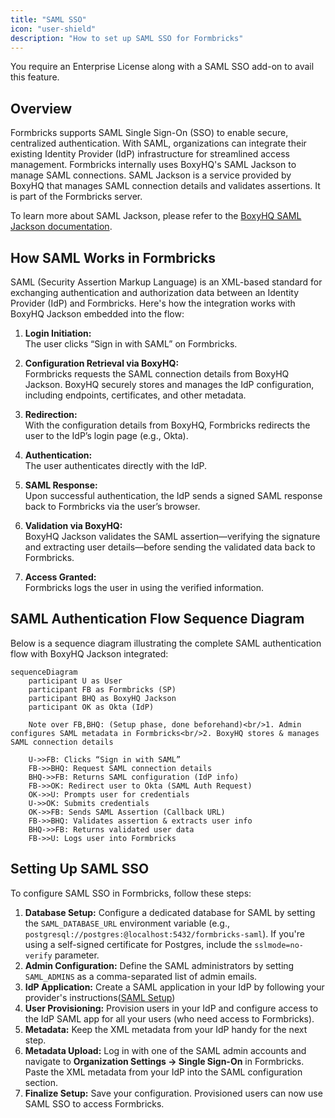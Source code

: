 ```yaml
---
title: "SAML SSO"
icon: "user-shield"
description: "How to set up SAML SSO for Formbricks"
---
```


<Note>You require an Enterprise License along with a SAML SSO add-on to avail this feature.</Note>

## Overview

Formbricks supports SAML Single Sign-On (SSO) to enable secure, centralized authentication. With SAML, organizations can integrate their existing Identity Provider (IdP) infrastructure for streamlined access management. Formbricks internally uses BoxyHQ's SAML Jackson to manage SAML connections. SAML Jackson is a service provided by BoxyHQ that manages SAML connection details and validates assertions. It is part of the Formbricks server.

To learn more about SAML Jackson, please refer to the [BoxyHQ SAML Jackson documentation](https://boxyhq.com/docs/jackson/deploy).

## How SAML Works in Formbricks

SAML (Security Assertion Markup Language) is an XML-based standard for exchanging authentication and authorization data between an Identity Provider (IdP) and Formbricks. Here's how the integration works with BoxyHQ Jackson embedded into the flow:

1. **Login Initiation:**  
   The user clicks “Sign in with SAML” on Formbricks.

2. **Configuration Retrieval via BoxyHQ:**  
   Formbricks requests the SAML connection details from BoxyHQ Jackson. BoxyHQ securely stores and manages the IdP configuration, including endpoints, certificates, and other metadata.

3. **Redirection:**  
   With the configuration details from BoxyHQ, Formbricks redirects the user to the IdP’s login page (e.g., Okta).

4. **Authentication:**  
   The user authenticates directly with the IdP.

5. **SAML Response:**  
   Upon successful authentication, the IdP sends a signed SAML response back to Formbricks via the user’s browser.

6. **Validation via BoxyHQ:**  
   BoxyHQ Jackson validates the SAML assertion—verifying the signature and extracting user details—before sending the validated data back to Formbricks.

7. **Access Granted:**  
   Formbricks logs the user in using the verified information.

## SAML Authentication Flow Sequence Diagram

Below is a sequence diagram illustrating the complete SAML authentication flow with BoxyHQ Jackson integrated:

```mermaid
sequenceDiagram
    participant U as User
    participant FB as Formbricks (SP)
    participant BHQ as BoxyHQ Jackson
    participant OK as Okta (IdP)

    Note over FB,BHQ: (Setup phase, done beforehand)<br/>1. Admin configures SAML metadata in Formbricks<br/>2. BoxyHQ stores & manages SAML connection details

    U->>FB: Clicks “Sign in with SAML”
    FB->>BHQ: Request SAML connection details
    BHQ->>FB: Returns SAML configuration (IdP info)
    FB->>OK: Redirect user to Okta (SAML Auth Request)
    OK->>U: Prompts user for credentials
    U->>OK: Submits credentials
    OK->>FB: Sends SAML Assertion (Callback URL)
    FB->>BHQ: Validates assertion & extracts user info
    BHQ->>FB: Returns validated user data
    FB->>U: Logs user into Formbricks

```

## Setting Up SAML SSO

To configure SAML SSO in Formbricks, follow these steps:

1. **Database Setup:** Configure a dedicated database for SAML by setting the `SAML_DATABASE_URL` environment variable (e.g., `postgresql://postgres:@localhost:5432/formbricks-saml`). If you're using a self-signed certificate for Postgres, include the `sslmode=no-verify` parameter.
2. **Admin Configuration:** Define the SAML administrators by setting `SAML_ADMINS` as a comma-separated list of admin emails.
3. **IdP Application:** Create a SAML application in your IdP by following your provider's instructions([SAML Setup](/development/guides/auth-and-provision/setup-saml-with-identity-providers))
4. **User Provisioning:** Provision users in your IdP and configure access to the IdP SAML app for all your users (who need access to Formbricks).
5. **Metadata:** Keep the XML metadata from your IdP handy for the next step.
6. **Metadata Upload:** Log in with one of the SAML admin accounts and navigate to **Organization Settings -> Single Sign-On** in Formbricks. Paste the XML metadata from your IdP into the SAML configuration section.
7. **Finalize Setup:** Save your configuration. Provisioned users can now use SAML SSO to access Formbricks.
